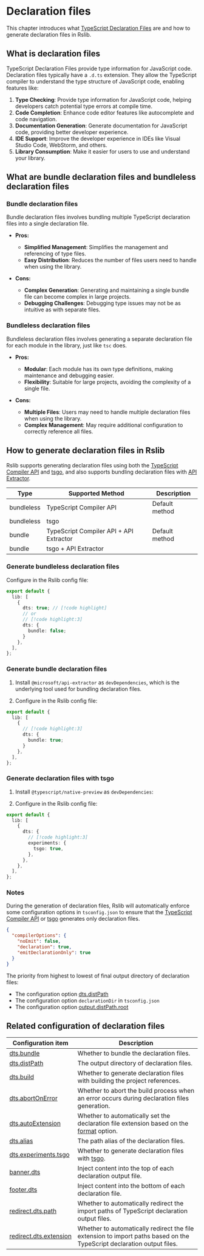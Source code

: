 # Declaration files

This chapter introduces what [TypeScript Declaration Files](https://www.typescriptlang.org/docs/handbook/declaration-files/introduction.html) are and how to generate declaration files in Rslib.

## What is declaration files

TypeScript Declaration Files provide type information for JavaScript code. Declaration files typically have a `.d.ts` extension. They allow the TypeScript compiler to understand the type structure of JavaScript code, enabling features like:

1. **Type Checking**: Provide type information for JavaScript code, helping developers catch potential type errors at compile time.
2. **Code Completion**: Enhance code editor features like autocomplete and code navigation.
3. **Documentation Generation**: Generate documentation for JavaScript code, providing better developer experience.
4. **IDE Support**: Improve the developer experience in IDEs like Visual Studio Code, WebStorm, and others.
5. **Library Consumption**: Make it easier for users to use and understand your library.

## What are bundle declaration files and bundleless declaration files

### Bundle declaration files

Bundle declaration files involves bundling multiple TypeScript declaration files into a single declaration file.

- **Pros:**
  - **Simplified Management**: Simplifies the management and referencing of type files.
  - **Easy Distribution**: Reduces the number of files users need to handle when using the library.

- **Cons:**
  - **Complex Generation**: Generating and maintaining a single bundle file can become complex in large projects.
  - **Debugging Challenges**: Debugging type issues may not be as intuitive as with separate files.

### Bundleless declaration files

Bundleless declaration files involves generating a separate declaration file for each module in the library, just like `tsc` does.

- **Pros:**
  - **Modular**: Each module has its own type definitions, making maintenance and debugging easier.
  - **Flexibility**: Suitable for large projects, avoiding the complexity of a single file.

- **Cons:**
  - **Multiple Files**: Users may need to handle multiple declaration files when using the library.
  - **Complex Management**: May require additional configuration to correctly reference all files.

## How to generate declaration files in Rslib

Rslib supports generating declaration files using both the [TypeScript Compiler API](https://github.com/microsoft/TypeScript/wiki/Using-the-Compiler-API) and [tsgo](https://github.com/microsoft/typescript-go), and also supports bundling declaration files with [API Extractor](https://api-extractor.com/).

| Type       | Supported Method                        | Description    |
| ---------- | --------------------------------------- | -------------- |
| bundleless | TypeScript Compiler API                 | Default method |
| bundleless | tsgo                                    |                |
| bundle     | TypeScript Compiler API + API Extractor | Default method |
| bundle     | tsgo + API Extractor                    |                |

### Generate bundleless declaration files

Configure in the Rslib config file:

```ts title="rslib.config.ts"
export default {
  lib: [
    {
      dts: true; // [!code highlight]
      // or
      // [!code highlight:3]
      dts: {
        bundle: false;
      }
    },
  ],
};
```

### Generate bundle declaration files

1. Install `@microsoft/api-extractor` as `devDependencies`, which is the underlying tool used for bundling declaration files.


<PackageManagerTabs command="add @microsoft/api-extractor -D" />

2. Configure in the Rslib config file:

```ts title="rslib.config.ts"
export default {
  lib: [
    {
      // [!code highlight:3]
      dts: {
        bundle: true;
      }
    },
  ],
};
```

### Generate declaration files with tsgo

1. Install `@typescript/native-preview` as `devDependencies`:

<PackageManagerTabs command="add @typescript/native-preview -D" />

2. Configure in the Rslib config file:

```ts title="rslib.config.ts"
export default {
  lib: [
    {
      dts: {
        // [!code highlight:3]
        experiments: {
          tsgo: true,
        },
      },
    },
  ],
};
```

### Notes

During the generation of declaration files, Rslib will automatically enforce some configuration options in `tsconfig.json` to ensure that the [TypeScript Compiler API](https://github.com/microsoft/TypeScript/wiki/Using-the-Compiler-API) or [tsgo](https://github.com/microsoft/typescript-go) generates only declaration files.

```json
{
  "compilerOptions": {
    "noEmit": false,
    "declaration": true,
    "emitDeclarationOnly": true
  }
}
```

The priority from highest to lowest of final output directory of declaration files:

- The configuration option [dts.distPath](/config/lib/dts#dtsdistpath)
- The configuration option `declarationDir` in `tsconfig.json`
- The configuration option [output.distPath.root](/config/rsbuild/output#outputdistpath)

## Related configuration of declaration files

| Configuration item                                                  | Description                                                                                                            |
| ------------------------------------------------------------------- | ---------------------------------------------------------------------------------------------------------------------- |
| [dts.bundle](/config/lib/dts#dtsbundle)                             | Whether to bundle the declaration files.                                                                               |
| [dts.distPath](/config/lib/dts#dtsdistpath)                         | The output directory of declaration files.                                                                             |
| [dts.build](/config/lib/dts#dtsbuild)                               | Whether to generate declaration files with building the project references.                                            |
| [dts.abortOnError](/config/lib/dts#dtsabortonerror)                 | Whether to abort the build process when an error occurs during declaration files generation.                           |
| [dts.autoExtension](/config/lib/dts#dtsautoextension)               | Whether to automatically set the declaration file extension based on the [format](/config/lib/format) option.          |
| [dts.alias](/config/lib/dts#dtsalias)                               | The path alias of the declaration files.                                                                               |
| [dts.experiments.tsgo](/config/lib/dts#dtsexperimentstsgo)          | Whether to generate declaration files with [tsgo](https://github.com/microsoft/TypeScript/pull/48729).                 |
| [banner.dts](/config/lib/banner#bannerdts)                          | Inject content into the top of each declaration output file.                                                           |
| [footer.dts](/config/lib/footer#footerdts)                          | Inject content into the bottom of each declaration file.                                                               |
| [redirect.dts.path](/config/lib/redirect#redirectdtspath)           | Whether to automatically redirect the import paths of TypeScript declaration output files.                             |
| [redirect.dts.extension](/config/lib/redirect#redirectdtsextension) | Whether to automatically redirect the file extension to import paths based on the TypeScript declaration output files. |
